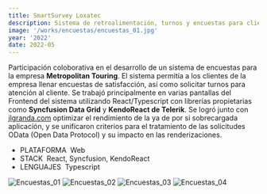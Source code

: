 ```yaml
---
title: SmartSurvey Loxatec
description: Sistema de retroalimentación, turnos y encuestas para clientes de Metropolitan Touring (Frontend React Colaborativo)
image: '/works/encuestas/encuestas_01.jpg'
year: '2022'
date: 2022-05
---
```


Participación coloborativa en el desarrollo de un sistema de encuestas para la empresa **Metropolitan Touring**. El sistema permitía a los clientes de la empresa llenar encuestas de satisfacción, así como solicitar turnos para atención al cliente. Se trabajó principalmente en varias pantallas del Frontend del sistema utilizando React/Typescript con librerías propietarias como **Syncfusion Data Grid** y **KendoReact de Telerik**. Se logró junto con [jlgranda.com](http://jlgranda.com) optimizar el rendimiento de la ya de por si sobrecargada aplicación, y se unificaron criterios para el tratamiento de las solicitudes OData (Open Data Protocol) y su impacto en las renderizaciones.

- <CustomChip>PLATAFORMA</CustomChip>&nbsp;&nbsp;Web
- <CustomChip>STACK</CustomChip>&nbsp;&nbsp;React, Syncfusion, KendoReact
- <CustomChip>LENGUAJES</CustomChip>&nbsp;&nbsp;Typescript

![Encuestas_01](/works/encuestas/encuestas_01.jpg)
![Encuestas_02](/works/encuestas/encuestas_02.jpg)
![Encuestas_03](/works/encuestas/encuestas_03.jpg)
![Encuestas_04](/works/encuestas/encuestas_04.jpg)